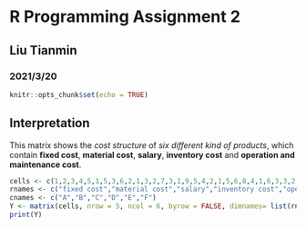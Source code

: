 # R Programming Assignment 2
## Liu Tianmin
### 2021/3/20


```r
knitr::opts_chunk$set(echo = TRUE)
```

## Interpretation

This matrix shows the *cost structure* of *six different kind of products*, which contain **fixed cost**, **material cost**, **salary**, **inventory cost** and **operation and maintenance cost**.

```r
cells <- c(1,2,3,4,5,1,5,3,6,2,1,3,2,7,3,1,9,5,4,2,1,5,6,8,4,1,6,3,3,2)
rnames <- c("fixed cost","material cost","salary","inventory cost","operation and maintenance cost")
cnames <- c("A","B","C","D","E","F")
Y <- matrix(cells, nrow = 5, ncol = 6, byrow = FALSE, dimnames= list(rnames,cnames))
print(Y)
```


